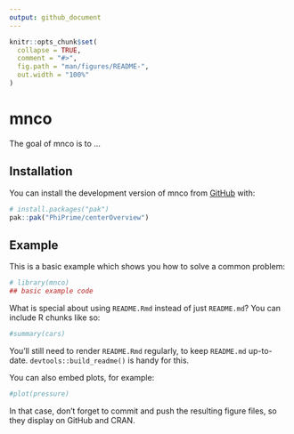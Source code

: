 ```yaml
---
output: github_document
---
```


<!-- README.md is generated from README.Rmd. Please edit that file -->

```r
knitr::opts_chunk$set(
  collapse = TRUE,
  comment = "#>",
  fig.path = "man/figures/README-",
  out.width = "100%"
)
```

# mnco

<!-- badges: start -->
<!-- badges: end -->

The goal of mnco is to ...

## Installation

You can install the development version of mnco from [GitHub](https://github.com/) with:

``` r
# install.packages("pak")
pak::pak("PhiPrime/centerOverview")
```

## Example

This is a basic example which shows you how to solve a common problem:

```r
# library(mnco)
## basic example code
```

What is special about using `README.Rmd` instead of just `README.md`? You can include R chunks like so:

```r
#summary(cars)
```

You'll still need to render `README.Rmd` regularly, to keep `README.md` up-to-date. `devtools::build_readme()` is handy for this.

You can also embed plots, for example:

```r
#plot(pressure)
```

In that case, don't forget to commit and push the resulting figure files, so they display on GitHub and CRAN.
